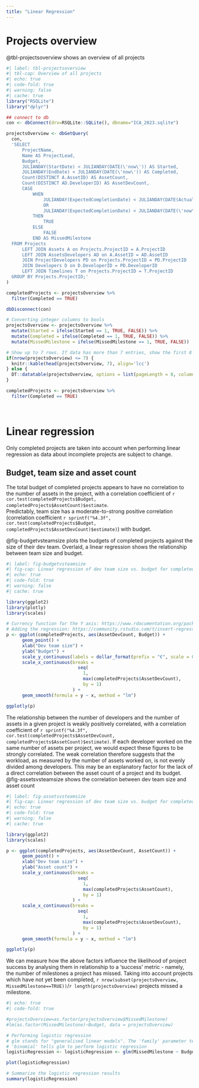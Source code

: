 ```yaml
---
title: "Linear Regression"
---
```


# Projects overview

@tbl-projectsoverview shows an overview of all projects

```r
#| label: tbl-projectsoverview
#| tbl-cap: Overview of all projects
#| echo: true
#| code-fold: true
#| warning: false
#| cache: true
library("RSQLite")
library("dplyr")

## connect to db
con <- dbConnect(drv=RSQLite::SQLite(), dbname="ICA_2023.sqlite")

projectsOverview <- dbGetQuery(
  con,
  'SELECT
      ProjectName,
      Name AS ProjectLead,
      Budget,
      JULIANDAY(StartDate) < JULIANDAY(DATE(\'now\')) AS Started,
      JULIANDAY(EndDate) < JULIANDAY(DATE(\'now\')) AS Completed,
      Count(DISTINCT A.AssetID) AS AssetCount,
      Count(DISTINCT AD.DeveloperID) AS AssetDevCount,
      CASE
          WHEN
              JULIANDAY(ExpectedCompletionDate) < JULIANDAY(DATE(ActualCompletionDate))
              OR
              JULIANDAY(ExpectedCompletionDate) < JULIANDAY(DATE(\'now\')) AND ActualCompletionDate IS NULL
          THEN
              TRUE
          ELSE
              FALSE
          END AS MissedMilestone
  FROM Projects
      LEFT JOIN Assets A on Projects.ProjectID = A.ProjectID
      LEFT JOIN AssetsDevelopers AD on A.AssetID = AD.AssetID
      JOIN ProjectDevelopers PD on Projects.ProjectID = PD.ProjectID
      JOIN Developers D on D.DeveloperID = PD.DeveloperID
      LEFT JOIN Timelines T on Projects.ProjectID = T.ProjectID
  GROUP BY Projects.ProjectID;'
)

completedProjects <- projectsOverview %>%
  filter(Completed == TRUE)

dbDisconnect(con)

# Converting integer columns to bools
projectsOverview <- projectsOverview %>%
  mutate(Started = ifelse(Started == 1, TRUE, FALSE)) %>%
  mutate(Completed = ifelse(Completed == 1, TRUE, FALSE)) %>%
  mutate(MissedMilestone = ifelse(MissedMilestone == 1, TRUE, FALSE))

# Show up to 7 rows. If data has more than 7 entries, show the first 8 with pagination
if(nrow(projectsOverview) <= 7) {
  knitr::kable(head(projectsOverview, 7), align='lcc')
} else {
  DT::datatable(projectsOverview, options = list(pageLength = 8, columnDefs = list(list( className = 'dt-center', targets = 2:3))))
}

completedProjects <- projectsOverview %>%
  filter(Completed == TRUE)
```

<br>

# Linear regression

Only completed projects are taken into account when performing linear regression as
data about incomplete projects are subject to change.

## Budget, team size and asset count

The total budget of completed projects appears to have no correlation to the number of assets in the project, with a
correlation coefficient of `r cor.test(completedProjects$Budget, completedProjects$AssetCount)$estimate`.
<br>
Predictably, team size has a moderate-to-strong positive correlation (correlation coefficient `r sprintf("%4.3f", cor.test(completedProjects$Budget, completedProjects$AssetDevCount)$estimate)`) with budget.

@fig-budgetvsteamsize plots the budgets of completed projects against the size of their dev team. Overlaid, a linear regression shows the relationship between team size and budget. 

```r
#| label: fig-budgetvsteamsize
#| fig-cap: Linear regression of dev team size vs. budget for completed projects
#| echo: true
#| code-fold: true
#| warning: false
#| cache: true

library(ggplot2)
library(plotly)
library(scales)

# Currency function for the Y axis: https://www.rdocumentation.org/packages/scales/versions/0.3.0/topics/dollar_format
# Adding the regression: https://community.rstudio.com/t/insert-regression-model-into-ggplot2/2439
p <- ggplot(completedProjects, aes(AssetDevCount, Budget)) + 
      geom_point() +
      xlab("Dev team size") +
      ylab("Budget") +
      scale_y_continuous(labels = dollar_format(prefix = "€", scale = 0.001, suffix = "k")) + 
      scale_x_continuous(breaks = 
                           seq(
                             1,
                             max(completedProjects$AssetDevCount),
                             by = 1)
                         ) + 
      geom_smooth(formula = y ~ x, method = "lm")

ggplotly(p)
```

The relationship between the number of developers and the number of assets in a given project is weakly positively correlated, with a correlation coefficient of `r sprintf("%4.3f", cor.test(completedProjects$AssetDevCount, completedProjects$AssetCount)$estimate)`. If each developer worked on the same number of assets per project, we would expect these figures to be strongly correlated. The weak correlation therefore suggests that the workload, as measured by the number of assets worked on, is not evenly divided among developers. 
This may be an explanatory factor for the lack of a direct correlation between the asset count of a project and its budget.
@fig-assetsvsteamsize shows the correlation between dev team size and asset count

```r
#| label: fig-assetsvsteamsize
#| fig-cap: Linear regression of dev team size vs. budget for completed projects
#| echo: true
#| code-fold: true
#| warning: false
#| cache: true

library(ggplot2)
library(scales)

p <- ggplot(completedProjects, aes(AssetDevCount, AssetCount)) + 
      geom_point() +
      xlab("Dev team size") +
      ylab("Asset count") +
      scale_y_continuous(breaks =
                           seq(
                             1,
                             max(completedProjects$AssetCount),
                             by = 1)
                         ) + 
      scale_x_continuous(breaks = 
                           seq(
                             1,
                             max(completedProjects$AssetDevCount),
                             by = 1)
                         ) + 
      geom_smooth(formula = y ~ x, method = "lm")

ggplotly(p)
```

We can measure how the above factors influence the likelihood of project success by analysing them in relationship to a 'success' metric - namely, the number of milestones a project has missed. Taking into account projects which have not yet been completed, `r nrow(subset(projectsOverview, MissedMilestone==TRUE))`/`r length(projectsOverview)` projects missed a milestone.

```r
#| echo: true
#| code-fold: true

#projectsOverview=as.factor(projectsOverview$MissedMilestone)
#lm(as.factor(MissedMilestone)~Budget, data = projectsOverview)

# Performing logistic regression
# glm stands for "generalised linear models". The 'family' parameter tells it what type of linear modelling to do.
# 'binomial' tells glm to perform logistic regression
logisticRegression <- logisticRegression <- glm(MissedMilestone ~ Budget, data = projectsOverview, family = "binomial")

plot(logisticRegression)

# Summarize the logistic regression results
summary(logisticRegression)
```
